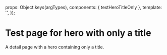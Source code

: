 
<Meta of={TestHeroTitleOnlyStories} />

  props: Object.keys(argTypes),
  components: { testHeroTitleOnly },
  template: '<testHeroTitleOnly />',
});

# Test page for hero with only a title

A detail page with a hero containing only a title.

<Canvas>
  <Story of={TestHeroTitleOnlyStories.Example} />
</Canvas>
